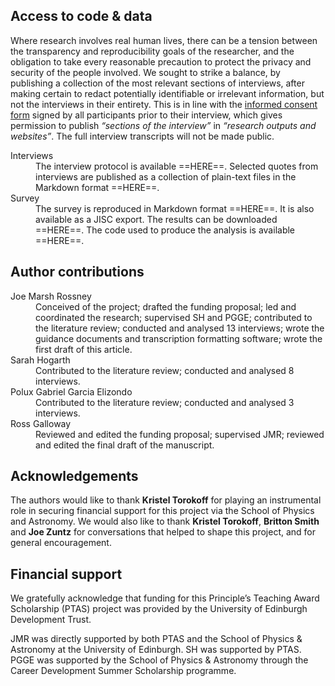 ## Access to code & data {.appendix .unnumbered}

::: {.callout-important}
Where research involves real human lives, there can be a tension between the transparency and reproducibility goals of the researcher, and the obligation to take every reasonable precaution to protect the privacy and security of the people involved.
We sought to strike a balance, by publishing a collection of the most relevant sections of interviews, after making certain to redact potentially identifiable or irrelevant information, but not the interviews in their entirety.
This is in line with the [informed consent form]() signed by all participants prior to their interview, which gives permission to publish _"sections of the interview"_ in _"research outputs and websites"_.
The full interview transcripts will not be made public.
:::

Interviews
: The interview protocol is available ==HERE==. Selected quotes from interviews are published as a collection of plain-text files in the Markdown format ==HERE==.

Survey
: The survey is reproduced in Markdown format ==HERE==. It is also available as a JISC export. The results can be downloaded ==HERE==. The code used to produce the analysis is available ==HERE==.

## Author contributions {.appendix .unnumbered}

Joe Marsh Rossney
: Conceived of the project; drafted the funding proposal; led and coordinated the research; supervised SH and PGGE; contributed to the literature review; conducted and analysed 13 interviews; wrote the guidance documents and transcription formatting software; wrote the first draft of this article.

Sarah Hogarth
: Contributed to the literature review; conducted and analysed 8 interviews. 

Polux Gabriel Garcia Elizondo
: Contributed to the literature review; conducted and analysed 3 interviews.

Ross Galloway
: Reviewed and edited the funding proposal; supervised JMR; reviewed and edited the final draft of the manuscript.


## Acknowledgements {.appendix .unnumbered}

The authors would like to thank **Kristel Torokoff** for playing an instrumental role in securing financial support for this project via the School of Physics and Astronomy.
We would also like to thank **Kristel Torokoff**, **Britton Smith** and **Joe Zuntz** for conversations that helped to shape this project, and for general encouragement.


## Financial support {.appendix .unnumbered}

We gratefully acknowledge that funding for this Principle's Teaching Award Scholarship (PTAS) project was provided by the University of Edinburgh Development Trust.

JMR was directly supported by both PTAS and the School of Physics \& Astronomy at the University of Edinburgh.
SH was supported by PTAS.
PGGE was supported by the School of Physics \& Astronomy through the Career Development Summer Scholarship programme.
